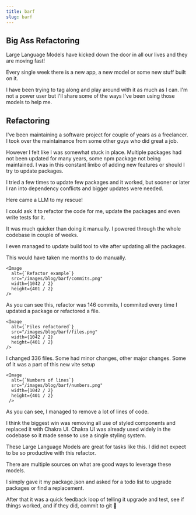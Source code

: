 ```yaml
---
title: barf
slug: barf
---
```


## Big Ass Refactoring

Large Language Models have kicked down the door in all our lives and they are
moving fast!

Every single week there is a new app, a new model or some new stuff built on
it.

I have been trying to tag along and play around with it as much as I can. I'm
not a power user but I'll share some of the ways I've been using those models
to help me.

## Refactoring

I've been maintaining a software project for couple of years as a freelancer.
I took over the maintainance from some other guys who did great a job.

However I felt like I was somewhat stuck in place. Multiple packages had not
been updated for many years, some npm package not being maintained. I was in
this constant limbo of adding new features or should I try to update packages.

I tried a few times to update few packages and it worked, but sooner or later
I ran into dependency conflicts and bigger updates were needed.

Here came a LLM to my rescue!

I could ask it to refactor the code for me, update the packages and even write
tests for it.

It was much quicker than doing it manually. I powered through the whole
codebase in couple of weeks.

I even managed to update build tool to vite after updating all the packages.

This would have taken me months to do manually.

    <Image
      alt={`Refactor example`}
      src="/images/blog/barf/commits.png"
      width={1042 / 2}
      height={401 / 2}
    />

As you can see this, refactor was 146 commits, I commited every time I updated
a package or refactored a file.

    <Image
      alt={`Files refactored`}
      src="/images/blog/barf/files.png"
      width={1042 / 2}
      height={401 / 2}
    />

I changed 336 files. Some had minor changes, other major changes. Some of it
was a part of this new vite setup

    <Image
      alt={`Numbers of lines`}
      src="/images/blog/barf/numbers.png"
      width={1042 / 2}
      height={401 / 2}
     />

As you can see, I managed to remove a lot of lines of code.

I think the biggest win was removing all use of styled components and replaced
it with Chakra UI.
Chakra UI was already used widely in the codebase so it made sense to use a
single styling system.

These Large Language Models are great for tasks like this. I did not expect to
be so productive with this refactor.

There are multiple sources on what are good ways to leverage these models.

I simply gave it my package.json and asked for a todo list to upgrade packages
or find a replacement.

After that it was a quick feedback loop of telling it upgrade and test, see if
things worked, and if they did, commit to git 🤖
